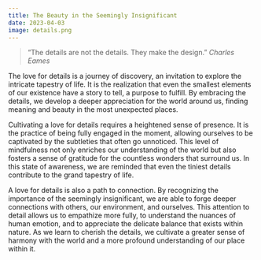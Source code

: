 ```yaml
---
title: The Beauty in the Seemingly Insignificant
date: 2023-04-03
image: details.png
---
```


> “The details are not the details. They make the design.” *Charles Eames*

The love for details is a journey of discovery, an invitation to explore the intricate tapestry of life. It is the realization that even the smallest elements of our existence have a story to tell, a purpose to fulfill. By embracing the details, we develop a deeper appreciation for the world around us, finding meaning and beauty in the most unexpected places.                    
                    
Cultivating a love for details requires a heightened sense of presence. It is the practice of being fully engaged in the moment, allowing ourselves to be captivated by the subtleties that often go unnoticed. This level of mindfulness not only enriches our understanding of the world but also fosters a sense of gratitude for the countless wonders that surround us. In this state of awareness, we are reminded that even the tiniest details contribute to the grand tapestry of life.                    
                    
A love for details is also a path to connection. By recognizing the importance of the seemingly insignificant, we are able to forge deeper connections with others, our environment, and ourselves. This attention to detail allows us to empathize more fully, to understand the nuances of human emotion, and to appreciate the delicate balance that exists within nature. As we learn to cherish the details, we cultivate a greater sense of harmony with the world and a more profound understanding of our place within it.